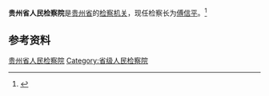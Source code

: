 {{Infobox PRCG
|机构名称 = 贵州省人民检察院
|标志1    = Supreme_People's_Procuratorate_of_P.R.China's_badge_.svg
|标志1说明 = [[中华人民共和国人民检察院检徽|中华人民共和国人民检察院检徽]]
|职位1    = [[检察长|检察长]]
|人员1    = [[傅信平|傅信平]]
|衔级1    = [[二级大检察官|二级大检察官]]
|职位2    =
|人员2    =
|职位3    =
|人员3    =
|职位4    =
|人员4    =
|授权法源 = [[中华人民共和国宪法|中华人民共和国宪法]]<br />[[s:中华人民共和国刑法|中华人民共和国刑法]]<br />[[s:中华人民共和国刑事诉讼法|中华人民共和国刑事诉讼法]]
|组织法规 = [[s:中华人民共和国人民检察院组织法|中华人民共和国人民检察院组织法]]
|业务上级 = [[中华人民共和国最高人民检察院|中华人民共和国最高人民检察院]]
|组织上级 = [[贵州省人民代表大会|贵州省人民代表大会]]<br />[[贵州省人民代表大会常务委员会|贵州省人民代表大会常务委员会]]
|中共上级 = [[中国共产党贵州省委员会|中国共产党贵州省委员会]]
|中共本级 = 中国共产党贵州省人民检察院党组
|机构类型 = [[检察机关|法律监督机关]]
|行政级别 = 副省级
|地址1    = [[贵州省|贵州省]]
|前身     = 
|邮编1    =
|电话1    =
|网站     = 
|网址     = 
}}
'''贵州省人民检察院'''是[[贵州省|贵州省]]的[[检察机关|检察机关]]，现任检察长为[[傅信平|傅信平]]。<ref>{{Cite book|title=中国法律年鉴 2018|author=伍晓梅主编; 中国法律年鉴编辑部编|publisher=中国法律年鉴社|year=|issn=1003-1715|location=|pages=}}</ref>

== 参考资料 ==
{{reflist}}

{{中华人民共和国检察机关}}

[[Category:贵州省人民检察院|]]
[[Category:省级人民检察院|Category:省级人民检察院]]
